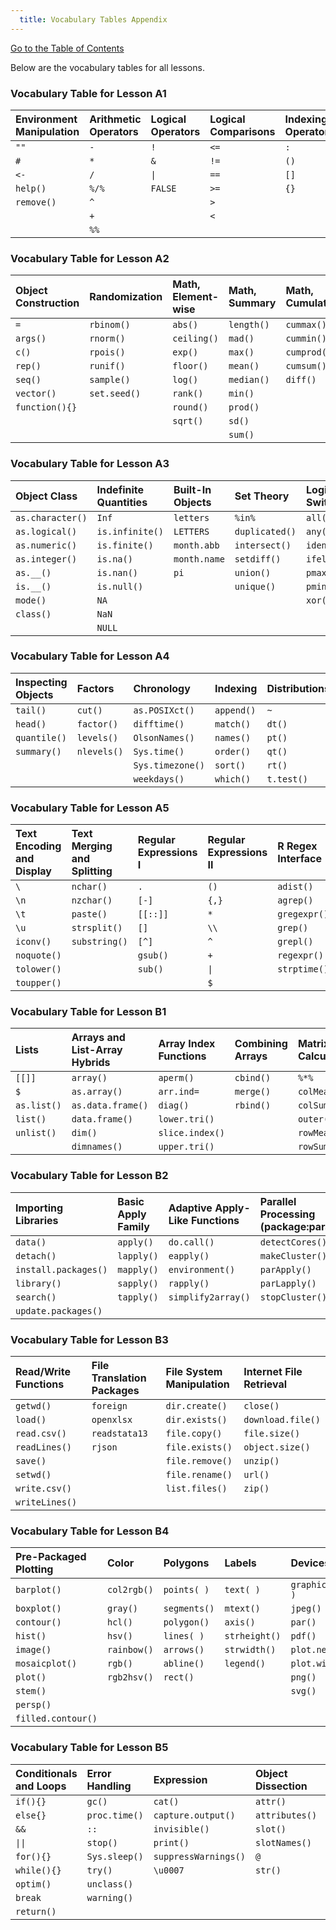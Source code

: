 ```yaml
---
  title: Vocabulary Tables Appendix
---
```


[Go to the Table of Contents](00_TableOfContents.html)

Below are the vocabulary tables for all lessons.

### Vocabulary Table for Lesson A1

|Environment Manipulation		|Arithmetic Operators		|Logical Operators		|Logical Comparisons		|Indexing Operators
|:-				|:-				|:-				|:-		|:-
|`""`				|`-`				|`!`				|`<=`		|`:`
|`#`				|`*`				|`&`				|`!=`		|`()`
|`<-`				|`/`				|`|`				|`==`		|`[]`
|`help()`		|`%/%`			|`FALSE`		|`>=`		|`{}`
|`remove()`	|`^`				|				  	|`>`		|
|						|`+`				|				  	|`<`		|
|						|`%%`				|				  	| 			|

### Vocabulary Table for Lesson A2

|Object Construction		|Randomization		|Math, Element-wise		|Math, Summary		|Math, Cumulative
|:-		|:-		|:-		|:-		|:-
|`=`				|`rbinom()`		|`abs()`		|`length()`			|`cummax()`
|`args()`		|`rnorm()`		|`ceiling()`|`mad()`				|`cummin()`
|`c()`			|`rpois()`		|`exp()`		|`max()`				|`cumprod()`
|`rep()`		|`runif()`		|`floor()`	|`mean()`				|`cumsum()`
|`seq()`		|`sample()`		|`log()`		|`median()`			|`diff()`
|`vector()`	|`set.seed()`	|`rank()`		|`min()`				|
|`function(){}`|					|`round()`	|`prod()`				|
|						|							|`sqrt()`		|`sd()`					|
|						|							|						|`sum()`				|


### Vocabulary Table for Lesson A3

|Object Class		|Indefinite Quantities		|Built-In Objects		|Set Theory		|Logical Switches
|:-							|:-					|:-							|:-							|:-		
|`as.character()`	|`Inf`				|`letters`			|`%in%`						|`all()`
|`as.logical()`		|`is.infinite()`|`LETTERS`		|`duplicated()`		|`any()`
|`as.numeric()`		|`is.finite()`		|`month.abb`		|`intersect()`		|`identical()`
|`as.integer()`			|`is.na()`		|`month.name`		|`setdiff()`			|`ifelse()`
|`as.__()`				|`is.nan()`	|`pi`						|`union()`				|`pmax()`
|`is.__()`				|`is.null()`					|								|`unique()`				|`pmin()`
|`mode()`					|`NA`				|								|								|`xor()`
|`class()`				|`NaN`				|								|								|
|							  	|`NULL`				|								|								|

### Vocabulary Table for Lesson A4

|Inspecting Objects		|Factors		|Chronology		|Indexing		|Distributions
|:-						|:-							|:-								|:-					|:-
|`tail()`				|`cut()`					|`as.POSIXct()`			|`append()`		|`~`
|`head()`				|`factor()`				|`difftime()`				|`match()`		|`dt()`
|`quantile()`		|`levels()`				|`OlsonNames()`			|`names()`		|`pt()`
|`summary()`		|`nlevels()`			|`Sys.time()`				|`order()`		|`qt()`
|							|								|`Sys.timezone()`		|`sort()`			|`rt()`
|							|								|`weekdays()`				|`which()`		|`t.test()`

### Vocabulary Table for Lesson A5

|Text Encoding and Display		|Text Merging and Splitting		|Regular Expressions I		|Regular Expressions II		|R Regex Interface
|:-		|:-		|:-		|:-		|:-
|`\`				|`nchar()`		|`.`			|`()`			|`adist()`
|`\n`				|`nzchar()`		|`[-]`		|`{,}`		|`agrep()`
|`\t`				|`paste()`		|`[[::]]`	|`*`			|`gregexpr()`
|`\u`				|`strsplit()`	|`[]`			|`\\`			|`grep()`
|`iconv()`	|`substring()`|`[^]`		|`^`			|`grepl()`
|`noquote()`|							|`gsub()`	|`+`			|`regexpr()`
|`tolower()`|							|`sub()`	|`|`			|`strptime()`
|`toupper()`	|							|					|`$`			|

### Vocabulary Table for Lesson B1

|Lists		|Arrays and List-Array Hybrids		| Array Index Functions		|Combining Arrays		|Matrix Calculations
|:-		|:-		|:-		|:-		|:-
|`[[]]`					|`array()`				|`aperm()`		|	`cbind()`		|`%*%`
|`$`						|`as.array()`			|`arr.ind=`		|`merge()`		|`colMeans()`
|`as.list()`		|`as.data.frame()`|`diag()`			|`rbind()`		|`colSums()`
|`list()`				|`data.frame()`		|`lower.tri()`|							|`outer()`
|`unlist()`			|`dim()`					|`slice.index()`|						|`rowMeans()`
|								|`dimnames()`			|`upper.tri()`|							|`rowSums()`

### Vocabulary Table for Lesson B2

|Importing Libraries	|Basic Apply Family		|Adaptive Apply-Like Functions		| Parallel Processing (package:parallel)
|:-										|:-					|:-									|:-		
|`data()`								|`apply()`		|`do.call()`					|`detectCores()`
|`detach()`							|`lapply()`		|`eapply()`						|`makeCluster()`
|`install.packages()`		|`mapply()`		|`environment()`			|`parApply()`
|`library()`						|`sapply()`		|`rapply()`						|`parLapply()`
|`search()`							|`tapply()`		|`simplify2array()`		|`stopCluster()`
|`update.packages()`	

### Vocabulary Table for Lesson B3

|Read/Write Functions |File Translation Packages  |File System Manipulation |Internet File Retrieval  |Interface Access
|:-		|:-		|:-		|:-
|`getwd()`		|`foreign`		|`dir.create()`		|`close()`				|`assign()`
|`load()`			|`openxlsx`		|`dir.exists()`		|`download.file()`|`get()`
|`read.csv()`	|`readstata13`|`file.copy()`		|`file.size()`		|`options()`
|`readLines()`|`rjson`			|`file.exists()`	|`object.size()`	|`source()`
|`save()`			|							|`file.remove()`	|`unzip()`				|`system()`
|`setwd()`		|							|`file.rename()`	|`url()`
|`write.csv()`|							|`list.files()`		|`zip()`
|`writeLines()`|						|

### Vocabulary Table for Lesson B4

|Pre-Packaged Plotting		|Color		|Polygons		|Labels		|Devices
|:-		|:-		|:-		|:-		|:-
|`barplot()`		|`col2rgb()`|`points( )`	|`text( )`		|`graphics.off( )`
|`boxplot()`		|`gray()`		|`segments()`	|`mtext()`		|`jpeg()`
|`contour()`		|`hcl()`		|`polygon()`	|`axis()`			|`par()`
|`hist()`				|`hsv()`		|`lines( )`		|`strheight()`|`pdf()`
|`image()`			|`rainbow()`|`arrows()`		|`strwidth()`	|`plot.new()`
|`mosaicplot()`	|`rgb()`		|`abline()`		|`legend()`		|`plot.window()`
|`plot()`				|`rgb2hsv()`|`rect()`			|							|`png()`
|`stem()`				|						|							|							|`svg()`
|`persp()`			|						|							|							|
|`filled.contour()`|				|							|							|


### Vocabulary Table for Lesson B5

Conditionals and Loops  |Error Handling |Expression |Object Dissection  |Function Dissection
|:-		|:-		|:-		|:-		|:-
|`if(){}`				|`gc()`					|`cat()`							|`attr()`				|`expression()`
|`else{}`				|`proc.time()`	|`capture.output()`		|`attributes()`	|`eval()`
|`&&`						|`::`						|`invisible()`				|`slot()`				|`formals()`
|`||`					|`stop()`				|`print()`						|`slotNames()`	|`body()`
|`for(){}`			|`Sys.sleep()`	|`suppressWarnings()`	|`@`						|`methods()`
|`while(){}`		|`try()`				|`\u0007`						|`str()`				|`showMethods()`
|`optim()`			|`unclass()`		|											|								|`getS3method()`
|`break`				|`warning()`		|											|								|`getAnywhere()`
|`return()`			|								|											|								|